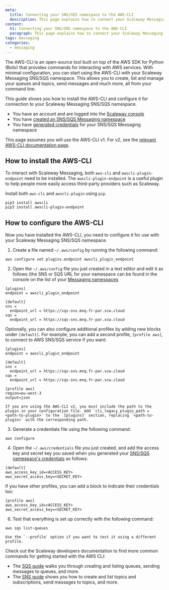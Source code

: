 ```yaml
---
meta:
  title: Connecting your SNS/SQS namespace to the AWS-CLI
  description: This page explains how to connect your Scaleway Messaging SNS/SQS namespace to the AWS-CLI
content:
  h1: Connecting your SNS/SQS namespace to the AWS-CLI
  paragraph: This page explains how to connect your Scaleway Messaging SNS/SQS namespace to the AWS-CLI
tags: messaging
categories: 
  - messaging
---
```


The AWS-CLI is an open-source tool built on top of the AWS SDK for Python (Boto) that provides commands for interacting with AWS services. With minimal configuration, you can start using the AWS-CLI with your Scaleway Messaging SNS/SQS namespace. This allows you to create, list and manage your queues and topics, send messages and much more, all from your command line.

This guide shows you how to install the AWS-CLI and configure it for connection to your Scaleway Messaging SNS/SQS namespace.

<Message type="requirement">

  - You have an account and are logged into the [Scaleway console](https://console.scaleway.com)  
  - You have [created an SNS/SQS Messaging namespace](/compute/messaging/how-to/create-namespace/)
  - You have [generated credentials](/compute/messaging/how-to/create-credentials/) for your SNS/SQS Messaging namespace

</Message>

<Message type="note">

  This page assumes you will use the AWS-CLI v1. For v2, see the [relevant AWS-CLI documentation page](https://docs.aws.amazon.com/cli/latest/userguide/install-cliv2.html). 

</Message>

## How to install the AWS-CLI

To interact with Scaleway Messaging, both `aws-cli` and `awscli-plugin-endpoint` need to be installed. The `awscli-plugin-endpoint` is a useful plugin to help people more easily access third-party providers such as Scaleway.

Install both `aws-cli` and `awscli-plugin` using `pip`.

  ```
  pip3 install awscli
  pip3 install awscli-plugin-endpoint
  ```

## How to configure the AWS-CLI

Now you have installed the AWS-CLI, you need to configure it for use with your Scaleway Messaging SNS/SQS namespace.

1. Create a file named `~/.aws/config` by running the following command:

  ```
  aws configure set plugins.endpoint awscli_plugin_endpoint
  ```

2. Open the `~/.aws/config` file you just created in a text editor and edit it as follows (the SNS or SQS URL for your namespace can be found in the console on the list of your [Messaging namespaces](https://console.scaleway.com/messaging/namespaces)

  ```
  [plugins]
  endpoint = awscli_plugin_endpoint

  [default]
  sns =
	endpoint_url = https://sqs-sns.mnq.fr-par.scw.cloud
  sqs =
	endpoint_url = https://sqs-sns.mnq.fr-par.scw.cloud 
  ```

  Optionally, you can also configure additional profiles by adding new blocks under `[default]`. For example, you can add a second profile, `[profile aws]`, to connect to AWS SNS/SQS service if you want:
  
  ``` 
  [plugins]
  endpoint = awscli_plugin_endpoint

  [default]
  sns =
	endpoint_url = https://sqs-sns.mnq.fr-par.scw.cloud
  sqs =
	endpoint_url = https://sqs-sns.mnq.fr-par.scw.cloud

  [profile aws]
  region=eu-west-3
  output=json
  ```

  <Message type="important">

    If you are using the AWS-CLI v2, you must include the path to the plugin in your configuration file. Add `cli_legacy_plugin_path = <path-to-plugin>` to the `[plugins]` section, replacing `<path-to-plugin>` with the corresponding path. 

  </Message>

3. Generate a credentials file using the following command:

  ```
  aws configure
  ```

4. Open the `~/.aws/credentials` file you just created, and add the access key and secret key you saved when you generated your [SNS/SQS namespace's credentials](/compute/messaging/how-to/create-credentials/) as follows:

  ```
  [default]
  aws_access_key_id=<ACCESS_KEY>
  aws_secret_access_key=<SECRET_KEY>
  ```

  If you have other profiles, you can add a block to indicate their credentials too:
  
  ```
  [profile aws]
  aws_access_key_id=<ACCESS_KEY>
  aws_secret_access_key=<SECRET_KEY>
  ```

6. Test that everything is set up correctly with the following command:

  ```
  aws sqs list-queues
  ```

    Use the `--profile` option if you want to test it using a different profile.

<Message type="tip">

  Check out the Scaleway developers documentation to find more common commands for getting started with the AWS CLI:
  - The [SQS guide](https://developers.scaleway.com/en/products/messaging_and_queuing/api/v1alpha1/#getting-started-with-sqs) walks you through creating and listing queues, sending messages to queues, and more. 
  - The [SNS guide](https://developers.scaleway.com/en/products/messaging_and_queuing/api/v1alpha1/#getting-started-with-sns) shows you how to create and list topics and subscriptions, send messages to topics, and more.

</Message>
